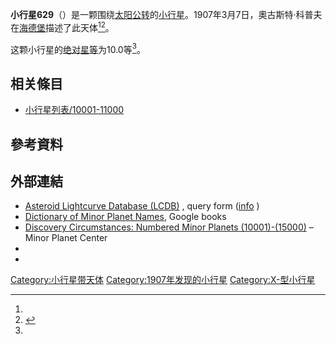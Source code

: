 {{Infobox planet
 | minorplanet     = yes
 | name            = 629 Bernardina
 | background      = #D6D6D6
 | image = 
 | image_size      = 
 | caption         =
 | discovery_ref   =  <ref name="MPC-object" />
 | discoverer      = [[奧古斯特·科普夫|奧古斯特·科普夫]]
 | discovery_site  = [[海德堡|海德堡]]
 | discovered      = 1907年3月7日
 | mpc_name        = 629 Bernardina
 | alt_names       = 629 Bernardina
 | pronounced      = 
 | named_after     = <ref name="MPC-object" />
 | mp_category     = [[主帶小行星|主帶小行星]] <ref name="MPC-object" /><ref name="jpldata" />
 | orbit_ref       = <ref name="a">[http://ssd.jpl.nasa.gov/sbdb.cgi?sstr=629 629] {{Wayback|url=http://ssd.jpl.nasa.gov/sbdb.cgi?sstr=629 |date=20160109183316 }}，小行星數據庫瀏覽器（JPL Small-Body Database Browser）－[[美国国家航空航天局|美国国家航空航天局]]喷气推进实验室</ref>
 | epoch           = 2018-03-23.0（[[儒略日|JD]] 2458200.5）
 | uncertainty     = 0
 | observation_arc = 
 | aphelion = {{convert|3.619|AU|km|3|abbr=on|lk=out}}
 | perihelion      = {{convert|2.6559759|AU|km|3|abbr=on}}
 | semimajor       = 3.1375733
 | eccentricity    = 0.1534936
 | period          = 5.56[[儒略年|yr]]
 | mean_anomaly    = 38.62144[[度|°]]
 | mean_motion     = {{Deg2DMS|0.17734260|sup=ms}} / day
 | inclination     = 9.25413
 | asc_node        = 86.55541°
 | arg_peri        = 35.58008
 | mean_diameter   = 
 | rotation        = 
 | albedo          =
 | spectral_type   =
 | abs_magnitude   = 10.0<ref name="jpldata" />
}}
'''小行星629'''（{{lang-en|629 Bernardina}}）是一颗围绕[[太阳|太阳]][[公转|公转]]的[[小行星|小行星]]。1907年3月7日，奧古斯特·科普夫在[[海德堡|海德堡]]描述了此天体<ref name="a" /><ref>{{cite news|title=小行星列表|url=http://cfa-www.harvard.edu/iau/lists/NumberedMPs.txt|accessdate=2018-10-19|newspaper=哈佛大学|archive-date=2008-05-17|archive-url=https://web.archive.org/web/20080517010638/http://cfa-www.harvard.edu/iau/lists/NumberedMPs.txt|dead-url=no}}</ref>。

这颗小行星的[[绝对星等|绝对星等]]为10.0等<ref name="a" />。

== 相关條目 ==
*[[小行星列表/10001-11000|小行星列表/10001-11000]]

== 參考資料 ==
{{reflist|refs=

<ref name="jpldata">{{cite web
 |type         = 2018-01-26 last obs.
 |title        = JPL Small-Body Database Browser:629 Bernardina-629 Bernardina
 |url          = https://ssd.jpl.nasa.gov/sbdb.cgi?sstr=629
 |publisher    = [[Jet_Propulsion_Laboratory|Jet Propulsion Laboratory]]
 |accessdate   = 28 March 2018
 |archive-date = 2020-08-03
 |archive-url  = https://web.archive.org/web/20200803105521/https://ssd.jpl.nasa.gov/sbdb.cgi?sstr=629
 |dead-url     = no
}}</ref>

<ref name="MPC-object">{{cite web
  |title      = 629 Bernardina
  |work      = Minor Planet Center
  |url      = https://www.minorplanetcenter.net/db_search/show_object?object_id=629
  |accessdate      = 28 March 2018
  |archive-date      = 2016-03-04
  |archive-url      = https://web.archive.org/web/20160304120827/http://minorplanetcenter.net/db_search/show_object?object_id=629
  |dead-url      = no
  }}</ref>

}}

==  外部連結 ==
* [http://www.minorplanet.info/PHP/lcdbsummaryquery.php Asteroid Lightcurve Database (LCDB)] {{Wayback|url=http://www.minorplanet.info/PHP/lcdbsummaryquery.php |date=20171210173955 }}, query form ([http://www.minorplanet.info/lightcurvedatabase.html info] {{Wayback|url=http://www.minorplanet.info/lightcurvedatabase.html |date=20171216050541 }})
* [https://books.google.com/books?id=aeAg1X7afOoC&pg Dictionary of Minor Planet Names], Google books
* [http://www.minorplanetcenter.net/iau/lists/NumberedMPs010001.html Discovery Circumstances: Numbered Minor Planets (10001)-(15000)] {{Wayback|url=http://www.minorplanetcenter.net/iau/lists/NumberedMPs010001.html |date=20180612162317 }} – Minor Planet Center
* {{AstDys|629}}
* {{JPL small body}}

{{Minor Planet Number|[[小行星628|小行星628]]|[[小行星630|小行星630]]}}
{{小天体}}

[[Category:小行星带天体|Category:小行星带天体]]
[[Category:1907年发现的小行星|Category:1907年发现的小行星]]
[[Category:X-型小行星|Category:X-型小行星]]